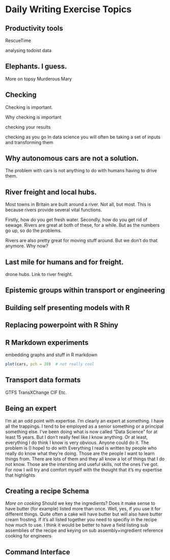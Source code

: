 # Daily Writing Exercise Topics 


## Productivity tools

RescueTime

analysing todoist data



## Elephants. I guess.

More on topsy
Murderous Mary

## Checking
 
 Checking is important.

Why checking is important

checking your results


checking as you go
In data science you will often be taking a set of inputs and transforming them






## Why autonomous cars are not a solution.

The problem with cars is not anything to do with humans having to drive them.


## River freight and local hubs.

Most towns in Britain are built around a river. Not all, but most.
This is because rivers provide several vital functions. 

Firstly, how do you get fresh water.
Secondly, how do you get rid of sewage.
Rivers are great at both of these, for a while. But as the numbers go up, so do the problems.

Rivers are also pretty great for moving stuff around.
But we don't do that anymore. Why now?




## Last mile for humans and for freight.
drone hubs.
Link to river freight.

## Epistemic groups within transport or engineering

## Building self presenting models with R 

## Replacing powerpoint with R Shiny

## R Markdown experiments

embedding graphs and stuff in R markdown
```r
plot(cars, pch = 20)  # not really cool
```


## Transport data formats
GTFS
TransXChange
CIF
Etc.

## Being an expert
I'm at an odd point with expertise. I'm clearly an expert at something. I have all the trappings. I tend to be employed as a senior something or a principal something else. I've been doing what is now called "Data Science" for at least 15 years. But I don't really feel like I know anything. Or at least, everything I do think I know is very obvious. Anyone could do it.
The problem is (I hope) to do with 
Everything I read is written by people who really do know what they're doing. Those are the people I want to learn things from. There are lots of them and they all know a lot of things that I do not know. Those are the intersting and useful skills, not the ones I've got.
For now I will try and comfort myself with the thought that it's my expertise that highlights 

## Creating a recipe Schema

*More on cooking*
Should we key the ingredients?
Does it make sense to have butter (for example) listed more than once.
Well, yes, if you use it for different things.
Quite often a cake will have butter but will also have butter cream frosting. If it's all listed together you need to specifiy in the recipe how much to use. I think it would be better to have a field listing sub assemblies of the recipe and keying on sub assembly+ingredient 
reference cooking for engineers


## Command Interface


